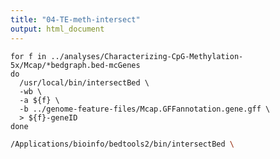 ```yaml
---
title: "04-TE-meth-intersect"
output: html_document
---
```


```
for f in ../analyses/Characterizing-CpG-Methylation-5x/Mcap/*bedgraph.bed-mcGenes
do
  /usr/local/bin/intersectBed \
  -wb \
  -a ${f} \
  -b ../genome-feature-files/Mcap.GFFannotation.gene.gff \
  > ${f}-geneID
done

```

```bash
/Applications/bioinfo/bedtools2/bin/intersectBed \


```

